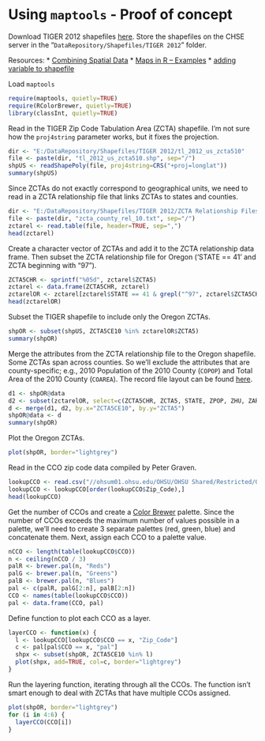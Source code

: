 Using `maptools` - Proof of concept
===================================

Download TIGER 2012 shapefiles [here](http://www.census.gov/geo/maps-data/data/tiger-line.html). Store the shapefiles on the CHSE server in the "`DataRepository/Shapefiles/TIGER 2012`" folder. 

Resources:
* [Combining Spatial Data](http://cran.r-project.org/web/packages/maptools/vignettes/combine_maptools.pdf)
* [Maps in R -- Examples](http://geography.uoregon.edu/geogr/topics/maps.htm)
* [adding variable to shapefile](http://r-sig-geo.2731867.n2.nabble.com/adding-variable-to-shapefile-td6193408.html)

Load `maptools`
```r
require(maptools, quietly=TRUE)
require(RColorBrewer, quietly=TRUE)
library(classInt, quietly=TRUE)
```

Read in the TIGER Zip Code Tabulation Area (ZCTA) shapefile. I'm not sure how the `proj4string` parameter works, but it fixes the projection.
```r
dir <- "E:/DataRepository/Shapefiles/TIGER 2012/tl_2012_us_zcta510"
file <- paste(dir, "tl_2012_us_zcta510.shp", sep="/")
shpUS <- readShapePoly(file, proj4string=CRS("+proj=longlat"))
summary(shpUS)
```

Since ZCTAs do not exactly correspond to geographical units, we need to read in a ZCTA relationship file that links ZCTAs to states and counties. 
```r
dir <- "E:/DataRepository/Shapefiles/TIGER 2012/ZCTA Relationship Files"
file <- paste(dir, "zcta_county_rel_10.txt", sep="/")
zctarel <- read.table(file, header=TRUE, sep=",")
head(zctarel)
```

Create a character vector of ZCTAs and add it to the ZCTA relationship data frame. Then subset the ZCTA relationship file for Oregon ('STATE == 41' and ZCTA beginning with "97").
```r
ZCTA5CHR <- sprintf("%05d", zctarel$ZCTA5)
zctarel <- data.frame(ZCTA5CHR, zctarel)
zctarelOR <- zctarel[zctarel$STATE == 41 & grepl("^97", zctarel$ZCTA5CHR),]
head(zctarelOR)
```

Subset the TIGER shapefile to include only the Oregon ZCTAs.
```r
shpOR <- subset(shpUS, ZCTA5CE10 %in% zctarelOR$ZCTA5)
summary(shpOR)
```

Merge the attributes from the ZCTA relationship file to the Oregon shapefile. Some ZCTAs span across counties. So we'll exclude the attributes that are county-specific; e.g., 2010 Population of the 2010 County (`COPOP`) and Total Area of the 2010 County (`COAREA`). The record file layout can be found [here](http://www.census.gov/geo/maps-data/data/zcta_rel_layout.html).
```r
d1 <- shpOR@data
d2 <- subset(zctarelOR, select=c(ZCTA5CHR, ZCTA5, STATE, ZPOP, ZHU, ZAREA, ZAREALAND))
d <- merge(d1, d2, by.x="ZCTA5CE10", by.y="ZCTA5")
shpOR@data <- d
summary(shpOR)
```

Plot the Oregon ZCTAs.
```r
plot(shpOR, border="lightgrey")
```

Read in the CCO zip code data compiled by Peter Graven.
```r
lookupCCO <- read.csv("//ohsum01.ohsu.edu/OHSU/OHSU Shared/Restricted/OCHSER/PROJECTS/EX13-04_Oregon_CO&CCOs/CCO Maps/Data/Zip CCO_edit.csv")
lookupCCO <- lookupCCO[order(lookupCCO$Zip_Code),]
head(lookupCCO)
```

Get the number of CCOs and create a [Color Brewer](http://colorbrewer2.org/) palette. Since the number of CCOs exceeds the maximum number of values possible in a palette, we'll need to create 3 separate palettes (red, green, blue) and concatenate them. Next, assign each CCO to a palette value.
```r
nCCO <- length(table(lookupCCO$CCO))
n <- ceiling(nCCO / 3)
palR <- brewer.pal(n, "Reds")
palG <- brewer.pal(n, "Greens")
palB <- brewer.pal(n, "Blues")
pal <- c(palR, palG[2:n], palB[2:n])
CCO <- names(table(lookupCCO$CCO))
pal <- data.frame(CCO, pal)
```

Define function to plot each CCO as a layer.
```r
layerCCO <- function(x) {
  l <- lookupCCO[lookupCCO$CCO == x, "Zip_Code"]
  c <- pal[pal$CCO == x, "pal"]
  shpx <- subset(shpOR, ZCTA5CE10 %in% l)
  plot(shpx, add=TRUE, col=c, border="lightgrey")
}
```

Run the layering function, iterating through all the CCOs. The function isn't smart enough to deal with ZCTAs that have multiple CCOs assigned.
```r
plot(shpOR, border="lightgrey")
for (i in 4:6) {
  layerCCO(CCO[i])
}
```
